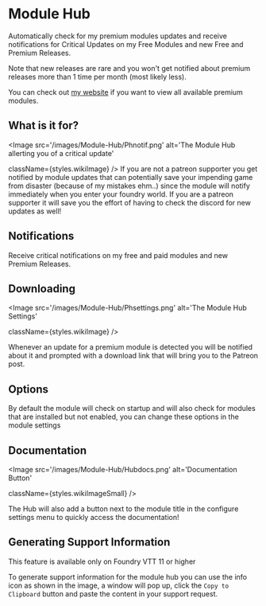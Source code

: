 
# Module Hub

<ModuleInfo/>

Automatically check for my premium modules updates and receive
notifications for Critical Updates on my Free Modules and new Free and
Premium Releases.

Note that new releases are rare and you won't get notified about premium
releases more than 1 time per month (most likely less).

You can check out [my website](https://theripper93.com/) if you want to view all available premium modules.

## What is it for?

<Image
  src='/images/Module-Hub/Phnotif.png'
  alt='The Module Hub allerting you of a critical update'
  
  
  className={styles.wikiImage}
/>
If you are not a patreon supporter you get notified by module updates that can potentially
save your impending game from disaster (because of my mistakes ehm..) since the module
will notify immediately when you enter your foundry world. If you are a patreon supporter
it will save you the effort of having to check the discord for new updates as well\!

## Notifications

Receive critical notifications on my free and paid modules and new
Premium Releases.

## Downloading

<Image
  src='/images/Module-Hub/Phsettings.png'
  alt='The Module Hub Settings'
  
  
  className={styles.wikiImage}
/>

Whenever an update for a premium module is detected you will be notified
about it and prompted with a download link that will bring you to the
Patreon post.

## Options

By default the module will check on startup and will also check for
modules that are installed but not enabled, you can change these options
in the module settings

## Documentation

<Image
  src='/images/Module-Hub/Hubdocs.png'
  alt='Documentation Button'
  
  
  className={styles.wikiImageSmall}
/>

The Hub will also add a button next to the module title in the configure
settings menu to quickly access the documentation\!

## Generating Support Information

<Callout type='warning' emoji='⚠️'>
  This feature is available only on Foundry VTT 11 or higher
</Callout>

To generate support information for the module hub you can use the info icon as shown in the image, a window will pop up, click the `Copy to Clipboard` button and paste the content in your support request.
